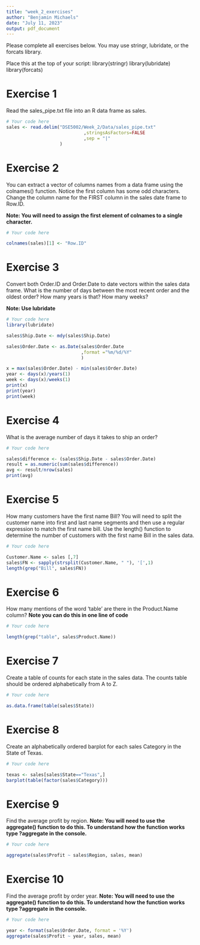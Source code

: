 ```yaml
---
title: "week_2_exercises"
author: "Benjamin Michaels"
date: "July 11, 2023"
output: pdf_document
---
```


Please complete all exercises below. You may use stringr, lubridate, or the forcats library. 

Place this at the top of your script:
library(stringr)
library(lubridate)
library(forcats)

# Exercise 1
Read the sales_pipe.txt file into an R data frame as sales. 

```r
# Your code here
sales <- read.delim("DSE5002/Week_2/Data/sales_pipe.txt"
                             ,stringsAsFactors=FALSE
                             ,sep = "|"
                    )

```

# Exercise 2
You can extract a vector of columns names from a data frame using the colnames() function. Notice the first column has some odd characters. Change the column name for the FIRST column in the sales date frame to Row.ID. 

**Note: You will need to assign the first element of colnames to a single character.**

```r
# Your code here

colnames(sales)[1] <- "Row.ID"

```

# Exercise 3
Convert both Order.ID and Order.Date to date vectors within the sales data frame. What is the number of days between the most recent order and the oldest order?
How many years is that?
How many weeks?

**Note: Use lubridate**

```r
# Your code here
library(lubridate)

sales$Ship.Date <- mdy(sales$Ship.Date)

sales$Order.Date <- as.Date(sales$Order.Date
                            ,format ="%m/%d/%Y"
                            )

x = max(sales$Order.Date) - min(sales$Order.Date)
year <- days(x)/years(1)
week <- days(x)/weeks(1)
print(x)
print(year)
print(week)

```


# Exercise 4
What is the average number of days it takes to ship an order?

```r
# Your code here

sales$difference <- (sales$Ship.Date - sales$Order.Date)
result = as.numeric(sum(sales$difference))
avg <- result/nrow(sales)
print(avg)

```


# Exercise 5
How many customers have the first name Bill?
You will need to split the customer name into first and last name segments and then use a regular expression to match the first name bill. Use the length() function to determine the number of customers with the first name Bill in the sales data. 

```r
# Your code here

Customer.Name <- sales [,7]
sales$FN <- sapply(strsplit(Customer.Name, " "), '[',1)
length(grep("Bill", sales$FN))

```

# Exercise 6
How many mentions of the word 'table' are there in the Product.Name column? 
**Note you can do this in one line of code**

```r
# Your code here

length(grep("table", sales$Product.Name))

```

# Exercise 7
Create a table of counts for each state in the sales data. The counts table should be ordered alphabetically from A to Z. 

```r
# Your code here

as.data.frame(table(sales$State))

```

# Exercise 8
Create an alphabetically ordered barplot for each sales Category in the State of Texas. 

```r
# Your code here

texas <- sales[sales$State=="Texas",]
barplot(table(factor(sales$Category)))

```

# Exercise 9
Find the average profit by region.
**Note: You will need to use the aggregate() function to do this. To understand how the function works type ?aggregate in the console.**

```r
# Your code here

aggregate(sales$Profit ~ sales$Region, sales, mean)

```

# Exercise 10
Find the average profit by order year. 
**Note: You will need to use the aggregate() function to do this. To understand how the function works type ?aggregate in the console.**

```r
# Your code here

year <- format(sales$Order.Date, format = '%Y')
aggregate(sales$Profit ~ year, sales, mean)

```